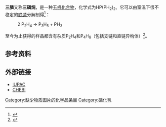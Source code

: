 {{Chembox
| Verifiedfields = changed
| Watchedfields = changed
| verifiedrevid = 443287364
| ImageFileL1 = Triphosphine.svg
| ImageFileL1_Ref = {{chemboximage|correct|??}}
| ImageSizeL1 = 121
| ImageNameL1 = Structural formula of triphosphane
| ImageFileR1 = Triphosphane-3D-balls.png
| ImageSizeR1 = 121
| ImageNameR1 = Ball-and-stick model
| SystematicName = Triphosphane<ref>{{Cite web|title = triphosphane (CHEBI:35893)|url = https://www.ebi.ac.uk/chebi/searchId.do?chebiId=35893|work = Chemical Entities of Biological Interest (ChEBI)|publisher = European Bioinformatics Institute|accessdate = 27 September 2011|location = UK|date = 7 June 2006|at = Main|archive-date = 2016-03-07|archive-url = https://web.archive.org/web/20160307213237/https://www.ebi.ac.uk/chebi/searchId.do?chebiId=35893|dead-url = no}}</ref>
| OtherNames = Triphosphine<ref>{{Cite web|title = Triphosphine|url = http://webbook.nist.gov/cgi/cbook.cgi?ID=13597-70-1|work = NIST Chemistry WebBook|publisher = National Institute of Standards and Technology|accessdate = 27 September 2011|location = USA|archive-date = 2019-02-18|archive-url = https://web.archive.org/web/20190218233236/https://webbook.nist.gov/cgi/cbook.cgi?ID=13597-70-1|dead-url = no}}</ref> 
| Section1 = {{Chembox Identifiers
|  CASNo_Ref = {{cascite|correct|CAS}}
|  CASNo = 13597-70-1
|  PubChem = 139510
|  PubChem_Ref = {{Pubchemcite|correct|Pubchem}}
|  ChemSpiderID = 123032
|  ChemSpiderID_Ref = {{chemspidercite|changed|chemspider}}
|  ChEBI = 35893
|  ChEBI_Ref = {{ebicite|changed|EBI}}
|  SMILES = PPP
|  StdInChI = 1S/H5P3/c1-3-2/h3H,1-2H2
|  StdInChI_Ref = {{stdinchicite|changed|chemspider}}
|  StdInChIKey = ITHPEWAHFNDNIO-UHFFFAOYSA-N
|  StdInChIKey_Ref = {{stdinchicite|changed|chemspider}}
}}
| Section2 = {{Chembox Properties
|  Formula = {{Chem|P|3|H|5}}
|  MolarMass = 97.96099 g mol<sup>-1</sup>
|  ExactMass = 97.960409696 g mol<sup>-1</sup>
|  Appearance = 无色气体
}}
}}

'''三膦'''又称'''三磷烷'''，是一种[[无机化合物|无机化合物]]，化学式为HP(PH<sub>2</sub>)<sub>2</sub>。它可以由室温下很不稳定的[[联膦|联膦]]分解制得<ref>{{Greenwood&Earnshaw2nd}}</ref>：

:2 P<sub>2</sub>H<sub>4</sub>   →  P<sub>3</sub>H<sub>5</sub>  +  PH<sub>3</sub>

至今为止获得的样品都含有杂质P<sub>2</sub>H<sub>4</sub>和P<sub>4</sub>H<sub>6</sub>（包括支链和直链异构体）<ref>{{cite journal | author = Marianne Baudler, Klaus Glinka | title = Monocyclic and polycyclic phosphines | journal = 《[[化学评论|化学评论]]》 | year = 1993 | volume = 93 | pages = 1623–1667 | doi = 10.1021/cr00020a010}}</ref>。

== 参考资料 ==
{{Reflist}}

==外部链接==
*[http://goldbook.iupac.org/P04548.html IUPAC]{{Wayback|url=http://goldbook.iupac.org/P04548.html |date=20110917002030 }}
*[http://www.ebi.ac.uk/chebi/searchId.do?chebiId=CHEBI:35893 CHEBI]{{Wayback|url=http://www.ebi.ac.uk/chebi/searchId.do?chebiId=CHEBI:35893 |date=20190218233236 }}

[[Category:缺少物质图片的化学品条目|Category:缺少物质图片的化学品条目]]
[[Category:磷化氢|Category:磷化氢]]
